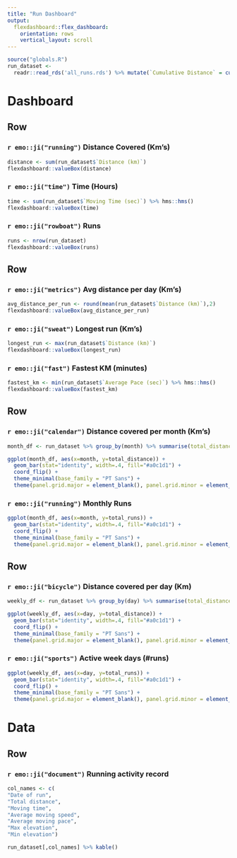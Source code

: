 ```yaml
---
title: "Run Dashboard"
output: 
  flexdashboard::flex_dashboard:
    orientation: rows
    vertical_layout: scroll
---
```

    
```r
source("globals.R")
run_dataset <-
  readr::read_rds('all_runs.rds') %>% mutate(`Cumulative Distance` = cumsum(`Distance (km)`),month = month(`Date of run`,label = TRUE, abbr = TRUE), day = wday(`Date of run`,label = TRUE, abbr = TRUE,week_start = 1))
```

Dashboard {data-orientation=rows, data-icon="fa-chart-bar"}
===================================== 
    
Row
-------------------------------------
    
### `r emo::ji("running")` Distance Covered (Km's)

```r
distance <- sum(run_dataset$`Distance (km)`)
flexdashboard::valueBox(distance)
```

### `r emo::ji("time")` Time (Hours)

```r
time <- sum(run_dataset$`Moving Time (sec)`) %>% hms::hms()
flexdashboard::valueBox(time)
```

### `r emo::ji("rowboat")` Runs

```r
runs <- nrow(run_dataset)
flexdashboard::valueBox(runs)
```

Row
-------------------------------------

### `r emo::ji("metrics")` Avg distance per day (Km's)

```r
avg_distance_per_run <- round(mean(run_dataset$`Distance (km)`),2)
flexdashboard::valueBox(avg_distance_per_run)
```

### `r emo::ji("sweat")` Longest run (Km's)

```r
longest_run <- max(run_dataset$`Distance (km)`)
flexdashboard::valueBox(longest_run)
```

### `r emo::ji("fast")` Fastest KM (minutes)

```r
fastest_km <- min(run_dataset$`Average Pace (sec)`) %>% hms::hms()
flexdashboard::valueBox(fastest_km)
```

Row
-------------------------------------

### `r emo::ji("calendar")` Distance covered per month (Km's)

```r
month_df <- run_dataset %>% group_by(month) %>% summarise(total_distance = sum(`Distance (km)`), total_runs = length(month))

ggplot(month_df, aes(x=month, y=total_distance)) + 
  geom_bar(stat="identity", width=.4, fill="#a0c1d1") + 
  coord_flip() +
  theme_minimal(base_family = "PT Sans") +
  theme(panel.grid.major = element_blank(), panel.grid.minor = element_blank(),axis.title = element_blank(), axis.ticks.x = element_blank(), axis.text.x = element_blank()) + geom_text(aes(label=total_distance),position = position_stack(vjust = 0.9))
```

### `r emo::ji("running")` Monthly Runs

```r
ggplot(month_df, aes(x=month, y=total_runs)) + 
  geom_bar(stat="identity", width=.4, fill="#a0c1d1") + 
  coord_flip() +
  theme_minimal(base_family = "PT Sans") +
  theme(panel.grid.major = element_blank(), panel.grid.minor = element_blank(),axis.title = element_blank(), axis.ticks.x = element_blank(), axis.text.x = element_blank()) + geom_text(aes(label=total_runs),position = position_stack(vjust = 0.9))
```

Row
-------------------------------------

### `r emo::ji("bicycle")` Distance covered per day (Km)

```r
weekly_df <- run_dataset %>% group_by(day) %>% summarise(total_distance = sum(`Distance (km)`), total_runs = length(day))

ggplot(weekly_df, aes(x=day, y=total_distance)) + 
  geom_bar(stat="identity", width=.4, fill="#a0c1d1") + 
  coord_flip() +
  theme_minimal(base_family = "PT Sans") +
  theme(panel.grid.major = element_blank(), panel.grid.minor = element_blank(),axis.title = element_blank(), axis.ticks.x = element_blank(), axis.text.x = element_blank()) + geom_text(aes(label=total_distance),position = position_stack(vjust = 0.9))
```

### `r emo::ji("sports")` Active week days (#runs)

```r
ggplot(weekly_df, aes(x=day, y=total_runs)) + 
  geom_bar(stat="identity", width=.4, fill="#a0c1d1") + 
  coord_flip() +
  theme_minimal(base_family = "PT Sans") +
  theme(panel.grid.major = element_blank(), panel.grid.minor = element_blank(),axis.title = element_blank(), axis.ticks.x = element_blank(), axis.text.x = element_blank()) + geom_text(aes(label=total_runs),position = position_stack(vjust = 0.9))
```

Data {data-orientation=rows, data-icon="fa-database"}
=====================================

Row
-------------------------------------

### `r emo::ji("document")` Running activity record

```r
col_names <- c(
"Date of run",
"Total distance",
"Moving time",
"Average moving speed",
"Average moving pace",
"Max elevation",
"Min elevation")

run_dataset[,col_names] %>% kable()
```

